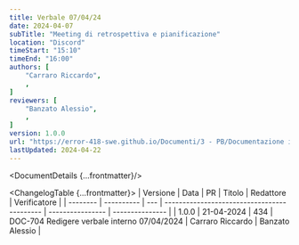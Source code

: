 ```yaml
---
title: Verbale 07/04/24
date: 2024-04-07
subTitle: "Meeting di retrospettiva e pianificazione"
location: "Discord"
timeStart: "15:10"
timeEnd: "16:00"
authors: [
	"Carraro Riccardo",
	,
]
reviewers: [
	"Banzato Alessio",
	,
]
version: 1.0.0
url: "https://error-418-swe.github.io/Documenti/3 - PB/Documentazione interna/Verbali/24-04-07_v1.0.0.pdf"
lastUpdated: 2024-04-22
---
```



<DocumentDetails {...frontmatter}/>

<ChangelogTable {...frontmatter}>
| Versione | Data       | PR  | Titolo                                      | Redattore        | Verificatore    |
| -------- | ---------- | --- | ------------------------------------------- | ---------------- | --------------- |
| 1.0.0    | 21-04-2024 | 434 | DOC-704 Redigere verbale interno 07/04/2024 | Carraro Riccardo | Banzato Alessio |
</ChangelogTable>


